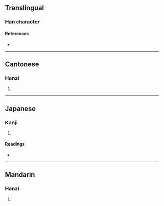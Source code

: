 {{character info/new}}
==Translingual==

===Han character===
{{Han char|rn=32|rad=土|as=08|sn=11|four=46194|canj=GWD|ids=⿰土果}}

====References====
* {{Han ref|kx=0231.220|dkj=05206|dj=0469.010|hdz=10453.020|uh=5801|ud=22529|bh=D4C6|bd=54470}}

----

==Cantonese==

===Hanzi===
{{yue-hanzi|jyut=[[fo2]], [[fo3]]|y=fo2, fo3}}

# {{defn|lang=yue|sort=土08}}

----

==Japanese==

===Kanji===
{{ja-kanji|grade=|rs=土08}}

# {{defn|lang=ja|sort=土08}}

====Readings====
* {{ja-readings|on=[[か]] (ka), [[かい]] (kai), [[け]] (ke), [[わ]] (wa)|kun=[[おか]] (oka), [[ちり]] (chiri), [[あじか]] (ajika)}}

----

==Mandarin==

===Hanzi===
{{cmn-hanzi|pin=[[kè]] ([[ke4]])|wg=k'o<sup>4</sup>}}

# {{defn|lang=cmn|sort=土08}}